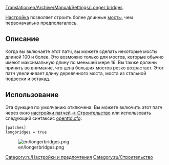 [[Translation:en/Archive/Manual/Settings/Longer bridges]]


[[Category:ru/Настройки и предпочтения]]
[[Category:ru/Строительство]]

{{ru/История|Это относится к версии до 1,0}}

{{ru/Устарело| В настоящее время это две настройки: Максимальная длина моста и максимальная длина туннеля }} 

[[ru/Archive/Manual/Settings/Расширенные настройки| Настройка]] позволяет строить более длинные [[ru/Manual/Мосты|мосты]], чем первоначально предполагалось.

== Описание ==
Когда вы включаете этот патч, вы можете сделать некоторые мосты длиной 100 и более. Это возможно только для мостов, которые обычно имеют максимальную длину по меньшей мере 16. Вы также должны принять во внимание, что цена больших мостов резко возрастает. Этот патч увеличивает длину деревянного моста, моста из стальной подвески и эстакад.

== Использование  ==
Эта функция по умолчанию отключена. Вы можете включить этот патч через окно [[ru/Archive/Manual/Settings/Расширенные настройки/Строительство#Allow building very long bridges|настройки патчей -> Строительство]] или использовать следующий синтаксис [[ru/Archive/Manual/Settings/Openttd.cfg|openttd.cfg]]:

 [patches]
 longbridges = true

[[File:en/longerbridges.png|center]]